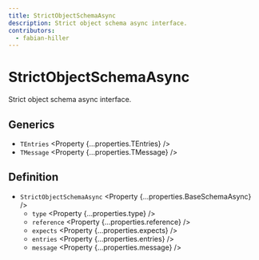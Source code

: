 ```yaml
---
title: StrictObjectSchemaAsync
description: Strict object schema async interface.
contributors:
  - fabian-hiller
---
```



# StrictObjectSchemaAsync

Strict object schema async interface.

## Generics

- `TEntries` <Property {...properties.TEntries} />
- `TMessage` <Property {...properties.TMessage} />

## Definition

- `StrictObjectSchemaAsync` <Property {...properties.BaseSchemaAsync} />
  - `type` <Property {...properties.type} />
  - `reference` <Property {...properties.reference} />
  - `expects` <Property {...properties.expects} />
  - `entries` <Property {...properties.entries} />
  - `message` <Property {...properties.message} />
